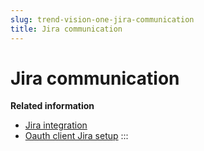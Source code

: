 ```yaml
---
slug: trend-vision-one-jira-communication
title: Jira communication
---
```

# Jira communication

**Related information**

- [Jira integration](jira-integration.mdx)
- [Oauth client Jira setup](oauth-client-jira-setup.mdx)
:::
